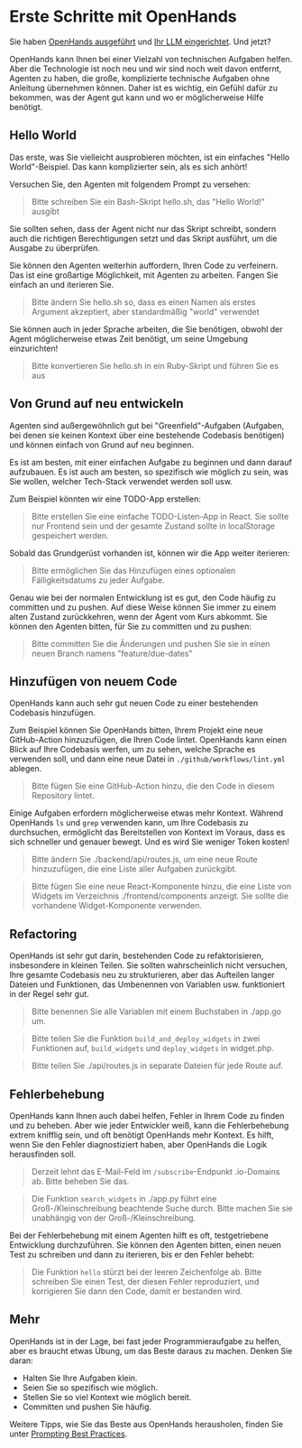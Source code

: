 # Erste Schritte mit OpenHands

Sie haben [OpenHands ausgeführt](./installation) und [Ihr LLM eingerichtet](./installation#setup). Und jetzt?

OpenHands kann Ihnen bei einer Vielzahl von technischen Aufgaben helfen. Aber die Technologie ist noch neu und wir sind noch weit davon entfernt, Agenten zu haben, die große, komplizierte technische Aufgaben ohne Anleitung übernehmen können. Daher ist es wichtig, ein Gefühl dafür zu bekommen, was der Agent gut kann und wo er möglicherweise Hilfe benötigt.

## Hello World

Das erste, was Sie vielleicht ausprobieren möchten, ist ein einfaches "Hello World"-Beispiel. Das kann komplizierter sein, als es sich anhört!

Versuchen Sie, den Agenten mit folgendem Prompt zu versehen:
> Bitte schreiben Sie ein Bash-Skript hello.sh, das "Hello World!" ausgibt

Sie sollten sehen, dass der Agent nicht nur das Skript schreibt, sondern auch die richtigen Berechtigungen setzt und das Skript ausführt, um die Ausgabe zu überprüfen.

Sie können den Agenten weiterhin auffordern, Ihren Code zu verfeinern. Das ist eine großartige Möglichkeit, mit Agenten zu arbeiten. Fangen Sie einfach an und iterieren Sie.

> Bitte ändern Sie hello.sh so, dass es einen Namen als erstes Argument akzeptiert, aber standardmäßig "world" verwendet

Sie können auch in jeder Sprache arbeiten, die Sie benötigen, obwohl der Agent möglicherweise etwas Zeit benötigt, um seine Umgebung einzurichten!

> Bitte konvertieren Sie hello.sh in ein Ruby-Skript und führen Sie es aus

## Von Grund auf neu entwickeln

Agenten sind außergewöhnlich gut bei "Greenfield"-Aufgaben (Aufgaben, bei denen sie keinen Kontext über eine bestehende Codebasis benötigen) und können einfach von Grund auf neu beginnen.

Es ist am besten, mit einer einfachen Aufgabe zu beginnen und dann darauf aufzubauen. Es ist auch am besten, so spezifisch wie möglich zu sein, was Sie wollen, welcher Tech-Stack verwendet werden soll usw.

Zum Beispiel könnten wir eine TODO-App erstellen:

> Bitte erstellen Sie eine einfache TODO-Listen-App in React. Sie sollte nur Frontend sein und der gesamte Zustand sollte in localStorage gespeichert werden.

Sobald das Grundgerüst vorhanden ist, können wir die App weiter iterieren:

> Bitte ermöglichen Sie das Hinzufügen eines optionalen Fälligkeitsdatums zu jeder Aufgabe.

Genau wie bei der normalen Entwicklung ist es gut, den Code häufig zu committen und zu pushen. Auf diese Weise können Sie immer zu einem alten Zustand zurückkehren, wenn der Agent vom Kurs abkommt. Sie können den Agenten bitten, für Sie zu committen und zu pushen:

> Bitte committen Sie die Änderungen und pushen Sie sie in einen neuen Branch namens "feature/due-dates"


## Hinzufügen von neuem Code

OpenHands kann auch sehr gut neuen Code zu einer bestehenden Codebasis hinzufügen.

Zum Beispiel können Sie OpenHands bitten, Ihrem Projekt eine neue GitHub-Action hinzuzufügen, die Ihren Code lintet. OpenHands kann einen Blick auf Ihre Codebasis werfen, um zu sehen, welche Sprache es verwenden soll, und dann eine neue Datei in `./github/workflows/lint.yml` ablegen.

> Bitte fügen Sie eine GitHub-Action hinzu, die den Code in diesem Repository lintet.

Einige Aufgaben erfordern möglicherweise etwas mehr Kontext. Während OpenHands `ls` und `grep` verwenden kann, um Ihre Codebasis zu durchsuchen, ermöglicht das Bereitstellen von Kontext im Voraus, dass es sich schneller und genauer bewegt. Und es wird Sie weniger Token kosten!

> Bitte ändern Sie ./backend/api/routes.js, um eine neue Route hinzuzufügen, die eine Liste aller Aufgaben zurückgibt.

> Bitte fügen Sie eine neue React-Komponente hinzu, die eine Liste von Widgets im Verzeichnis ./frontend/components anzeigt. Sie sollte die vorhandene Widget-Komponente verwenden.

## Refactoring

OpenHands ist sehr gut darin, bestehenden Code zu refaktorisieren, insbesondere in kleinen Teilen. Sie sollten wahrscheinlich nicht versuchen, Ihre gesamte Codebasis neu zu strukturieren, aber das Aufteilen langer Dateien und Funktionen, das Umbenennen von Variablen usw. funktioniert in der Regel sehr gut.

> Bitte benennen Sie alle Variablen mit einem Buchstaben in ./app.go um.

> Bitte teilen Sie die Funktion `build_and_deploy_widgets` in zwei Funktionen auf, `build_widgets` und `deploy_widgets` in widget.php.

> Bitte teilen Sie ./api/routes.js in separate Dateien für jede Route auf.

## Fehlerbehebung

OpenHands kann Ihnen auch dabei helfen, Fehler in Ihrem Code zu finden und zu beheben. Aber wie jeder Entwickler weiß, kann die Fehlerbehebung extrem knifflig sein, und oft benötigt OpenHands mehr Kontext. Es hilft, wenn Sie den Fehler diagnostiziert haben, aber OpenHands die Logik herausfinden soll.

> Derzeit lehnt das E-Mail-Feld im `/subscribe`-Endpunkt .io-Domains ab. Bitte beheben Sie das.

> Die Funktion `search_widgets` in ./app.py führt eine Groß-/Kleinschreibung beachtende Suche durch. Bitte machen Sie sie unabhängig von der Groß-/Kleinschreibung.

Bei der Fehlerbehebung mit einem Agenten hilft es oft, testgetriebene Entwicklung durchzuführen. Sie können den Agenten bitten, einen neuen Test zu schreiben und dann zu iterieren, bis er den Fehler behebt:

> Die Funktion `hello` stürzt bei der leeren Zeichenfolge ab. Bitte schreiben Sie einen Test, der diesen Fehler reproduziert, und korrigieren Sie dann den Code, damit er bestanden wird.

## Mehr

OpenHands ist in der Lage, bei fast jeder Programmieraufgabe zu helfen, aber es braucht etwas Übung, um das Beste daraus zu machen. Denken Sie daran:
* Halten Sie Ihre Aufgaben klein.
* Seien Sie so spezifisch wie möglich.
* Stellen Sie so viel Kontext wie möglich bereit.
* Committen und pushen Sie häufig.

Weitere Tipps, wie Sie das Beste aus OpenHands herausholen, finden Sie unter [Prompting Best Practices](./prompting/prompting-best-practices).